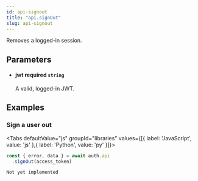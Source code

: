 ```yaml
---
id: api-signout
title: "api.signOut"
slug: api-signout
---
```



Removes a logged-in session.



## Parameters


<ul className="method-list-group">
  
<li className="method-list-item">
  <h4 className="method-list-item-label">
    <span className="method-list-item-label-name">
      jwt
    </span>
    <span className="method-list-item-label-badge required">
      required
    </span>
    <span className="method-list-item-validation">
      <code>string</code>
    </span>
  </h4>
  <div class="method-list-item-description">

A valid, logged-in JWT.
  
  </div>
  
</li>

</ul>














## Examples

### Sign a user out



<Tabs
  defaultValue="js"
  groupId="libraries"
  values={[{ label: 'JavaScript', value: 'js' },{ label: 'Python', value: 'py' }]}>

<TabItem value="js">

```js
const { error, data } = await auth.api
  .signOut(access_token)
  ```


</TabItem>
<TabItem value="py">


```
Not yet implemented
```


</TabItem>

</Tabs>